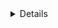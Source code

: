 <Details 
title="Upgrading? Click here" 
scope={["cloud"]}
scopeOnly={true}
opened={true}
>

With the latest release of Teleport we have added new APT repos. These repos
allow for tigher control over what release channel and major version of
Teleport you install. If you've previously installed Teleport via the APT
repo at `https://deb.releases.teleport.dev/`, you can upgrade by deleting 
the old APT source from your machines:

```code
rm /etc/apt/sources.list.d/teleport.list
```

Not ready to upgrade? Not a problem. We will be maintaining the APT repo at 
/etc/apt/sources.list.d/teleport.list for the foreseeable future.

</Details>